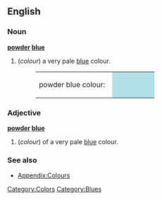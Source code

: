 {{Wikipedia}}
==English==

===Noun===
'''[[powder]] [[blue]]'''
#(''colour'') a very pale [[blue]] colour.
#:<table><tr><td>powder blue colour: &nbsp;</td><td bgcolor="#B0E0E6" width="80">&nbsp; </td></tr></table>

===Adjective===
'''[[powder]] [[blue]]'''
#(''colour'') of a very pale [[blue]] colour.

===See also===
*[[Wiktionary_Appendix:Colours|Appendix:Colours]]

[[Category:Colors]]
[[Category:Blues]]